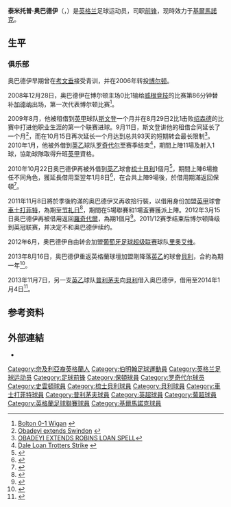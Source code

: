 {{noteta|G1=足球|G2=英超|G3=FAcup|G4=蘇超
|T=zh-hans:泰米托普·奥巴德伊;zh-hk:泰米托普·奧巴迪爾;zh-tw:泰米托普·奧巴德伊;
|1=zh-hans:泰米托普·奥巴德伊;zh-hk:泰米托普·奧巴迪爾;zh-tw:泰米托普·奧巴德伊;
|2=zh-hans:奥巴德伊;zh-hk:奧巴迪爾;zh-tw:奧巴德伊;
|3=zh-hans:加德纳;zh-hk:加特拿;zh-tw:加德納;
}}
{{Infobox football biography 2
| playername          = 泰米托普·奥巴德伊<br />''Tope Obadeyi''
| image               = 
| caption             = 
| fullname            = Temitope Ayoluwa Obadeyi
| dateofbirth         = {{birth date and age|1989|10|29}}
| cityofbirth         = [[伯明翰|伯明翰]]
| countryofbirth      = [[英格兰|英格兰]]
| height              = {{height|m=1.90}}
| position            = [[前鋒_(足球)|前锋]]、[[中場#翼鋒|翼鋒]]
| currentclub         = [[基马诺克足球俱乐部|基爾馬諾克]]
| clubnumber          = 16
| youthyears1         = 
| youthclubs1         = [[考文垂足球俱乐部|考文垂]]
| youthyears2         = 2006−2008
| youthclubs2         = [[博尔顿足球俱乐部|博尔顿]]
| years1              = 2008−2012
| clubs1              = [[博尔顿足球俱乐部|博尔顿]]
| caps1               = 3
| goals1              = 0
| years2              = 2009
| clubs2              = → [[斯温登足球俱乐部|斯文登]]
| caps2               = 12
| goals2              = 2
| years3              = 2010
| clubs3              = → [[罗奇代尔足球俱乐部|罗奇代尔]]
| caps3               = 11
| goals3              = 1
| years4              = 2010−2011
| clubs4              = → [[谢斯伯利足球俱乐部|梳士貝利]]
| caps4               = 9
| goals4              = 0
| years5              = 2011
| clubs5              = → [[切斯特菲尔德足球俱乐部|車士打菲特]]
| caps5               = 5
| goals5              = 0
| years6              = 2012
| clubs6              = → [[罗奇代尔足球俱乐部|羅奇代爾]]
| caps6               = 6
| goals6              = 1
| years7              = 2012−2013
| clubs7              = [[里奥艾维足球俱乐部|里奥艾维]]
| caps7               = 12
| goals7              = 0
| years8              = 2013−2014
| clubs8              = [[貝里足球俱樂部|貝利]]
| caps8               = 7
| goals8              = 0
| years9              = 2013−
| clubs9              = → [[普利茅斯足球俱乐部|普利茅夫]]
| caps9 = 7  
| goals9 = 1
|years10 = 2014      
|clubs10 = → [[普利茅斯足球俱乐部|普利茅夫]]
|caps10 = 7  
|goals10 = 0
|years11 = 2014–     
|clubs11 = [[基马诺克足球俱乐部|基爾馬諾克]]                    
|caps11 = 23 
|goals11 = 7
| totalcaps           = 
| totalgoals          = 
| nationalyears1      = 2007
| nationalteam1       = [[英格兰19岁以下足球代表队|英格兰U19]]
| nationalcaps1       = 4
| nationalgoals1      = 5
| nationalyears2      = 2009
| nationalteam2       = [[英格兰20岁以下足球代表队|英格兰U20]]
| nationalcaps2       = 2
| nationalgoals2      = 1
| medaltemplates      = 
| club-update         = 2013年11月19日 (二) 15:50(UTC)
| nationalteam-update = 2013年11月19日 (二) 15:50(UTC)
}}
'''泰米托普·奥巴德伊'''（{{lang-en|'''Temitope Obadeyi'''}}，{{bd|1989年|10月29日|catIdx=Temitope Obadeyi}}）是[[英格兰|英格兰]]足球运动员，司职[[前鋒_(足球)|前锋]]，现時效力于[[基马诺克足球俱乐部|基爾馬諾克]]。

==生平==
===俱乐部===
奥巴德伊早期曾在[[考文垂足球俱乐部|考文垂]]接受青训，并在2006年转投[[博尔顿足球俱乐部|博尔顿]]。

2008年12月28日，奥巴德伊在博尔顿主场0比1输给[[威根竞技足球俱乐部|威根竞技]]的比赛第86分钟替补[[列卡度·加特拿|加德纳]]出场，第一次代表博尔顿比赛<ref>[http://news.bbc.co.uk/sport2/hi/football/eng_prem/7788411.stm Bolton 0-1 Wigan] {{Wayback|url=http://news.bbc.co.uk/sport2/hi/football/eng_prem/7788411.stm |date=20090118084556 }}{{en}}</ref>。

2009年8月，他被租借到[[英甲|英甲]]球队[[斯文登足球俱乐部|斯文登]]一个月并在8月29日2比1击败[[绍森德足球俱乐部|绍森德]]的比赛中打进他职业生涯的第一个联赛进球。9月11日，斯文登讲他的租借合同延长了一个月<ref>[http://www.skysports.com/story/0,19528,12875_5550724,00.html Obadeyi extends Swindon] {{Wayback|url=http://www.skysports.com/story/0,19528,12875_5550724,00.html |date=20090914221403 }}{{en}}</ref>，而在10月15日再次延长一个月达到总共93天的短期转会最长限制<ref>[https://web.archive.org/web/20110605032504/http://www.sportinglife.com/football/nationwide2/news/story_get.cgi?STORY_NAME=soccer_league_1_and_2%2F09%2F10%2F15%2Fmanual_160559.html&TEAMHD=nationwide2 OBADEYI EXTENDS ROBINS LOAN SPELL]</ref>。2010年1月，他被外借到[[英乙|英乙]]球队[[罗奇代尔足球俱乐部|罗奇代尔]]至赛季结束<ref>[http://www.rochdaleafc.co.uk/page/NewsDetail/0,,10441~1949668,00.html Dale Loan Trotters Strike] {{webarchive|url=https://web.archive.org/web/20100202093255/http://www.rochdaleafc.co.uk/page/NewsDetail/0%2C%2C10441~1949668%2C00.html |date=2010-02-02 }}</ref>，期間上陣11場及射入1球，協助球隊取得升班[[英甲|英甲]]資格。

2010年10月22日奥巴德伊再被外借到[[英乙|英乙]]球會[[谢斯伯利足球俱乐部|梳士貝利]]1個月<ref>{{cite news |language=en |url=http://news.bbc.co.uk/sport2/hi/football/teams/s/shrewsbury/9118227.stm |title=Temitope Obadeyi joins Shrewsbury on loan from Bolton |publisher=[[BBC|BBC]] Sport |date=2010-10-22 |accessdate=2010-10-22 |archive-date=2010-10-25 |archive-url=https://web.archive.org/web/20101025184330/http://news.bbc.co.uk/sport2/hi/football/teams/s/shrewsbury/9118227.stm |dead-url=no }}</ref>，期間上陣6場擔任不同角色，獲延長借用至翌年1月8日<ref>{{cite news |language=en |url=http://www.shrewsburytown.com/page/NewsDetail/0,,10443~2229303,00.html |title=Tope Extended |publisher=[[谢斯伯利足球俱乐部|''shrewsburytown.com'']] |date=2010-11-24 |accessdate=2010-11-25 }}{{Dead link|date=2018年6月 |bot=InternetArchiveBot |fix-attempted=no }}</ref>，在合共上陣9場後，於借用期滿返回保頓<ref>{{cite news |language=en |url=http://www.skysports.com/story/0,19528,12875_6648923,00.html |title=Shrews loanee returns to Bolton |publisher=''Sky Sports'' |date=2011-01-10 |accessdate=2011-01-11 |archive-date=2011-01-24 |archive-url=https://web.archive.org/web/20110124191730/http://www.skysports.com/story/0,19528,12875_6648923,00.html |dead-url=no }}</ref>。

2011年11月8日將於季後約滿的奥巴德伊又再收拾行裝，以借用身份加盟[[英甲|英甲]]球會[[切斯特菲尔德足球俱乐部|車士打菲特]]，為期至[[节礼日|节礼日]]<ref>{{cite news |language=en |url=http://news.bbc.co.uk/sport2/hi/football/15645082.stm |title=Chesterfield sign Bolton Wanderers' Tope Obadeyi |publisher=''[[BBC_Sport|BBC Sport]]'' |date=2011-11-08 |accessdate=2011-11-09 |archive-date=2011-11-11 |archive-url=https://web.archive.org/web/20111111003426/http://news.bbc.co.uk/sport2/hi/football/15645082.stm |dead-url=no }}</ref>，期間在5場聯賽和1場盃賽獲派上陣。2012年3月15日奥巴德伊再被借用返回[[罗奇代尔足球俱乐部|羅奇代爾]]，為期1個月<ref>{{cite news |language=en |url=http://www.bbc.co.uk/sport/0/football/17380406 |title=Rochdale sign Bolton striker Tope Obadeyi on loan |publisher=''[[BBC_Sport|BBC Sport]]'' |date=2012-03-15 |accessdate=2012-03-16 |archive-date=2012-03-20 |archive-url=https://web.archive.org/web/20120320052558/http://www.bbc.co.uk/sport/0/football/17380406 |dead-url=no }}</ref>。2011/12赛季结束后博尔顿降级到英冠联赛，并决定不和奥巴德伊续约。

2012年6月，奥巴德伊自由转会加盟[[葡萄牙足球超级联赛|葡萄牙足球超级联赛]]球队[[里奥艾维足球俱乐部|里奥艾维]]。

2013年8月16日，奥巴德伊重返英格蘭球壇加盟剛降落[[英乙|英乙]]的球會[[貝里足球俱樂部|貝利]]，合約為期一年<ref>{{cite news |language=en |url=http://www.bbc.co.uk/sport/0/football/23732155 |title=Marcos Navas: Bury sign Manchester City star's brother |publisher=''[[BBC_Sport|BBC Sport]]'' |date=2013-08-16 |accessdate=2012-11-19 |archive-date=2013-08-19 |archive-url=https://web.archive.org/web/20130819011317/http://www.bbc.co.uk/sport/0/football/23732155 |dead-url=no }}</ref>。

2013年11月7日，另一支[[英乙|英乙]]球队[[普利茅斯足球俱乐部|普利茅夫]]向[[貝里足球俱樂部|貝利]]借入奥巴德伊，借用至2014年1月4日<ref>{{cite news |language=en |url=http://www.bbc.co.uk/sport/0/football/24858254 |title=Tope Obadeyi: Plymouth Argyle bring Bury striker in on loan |publisher=''[[BBC_Sport|BBC Sport]]'' |date=2013-11-07 |accessdate=2012-11-19 |archive-date=2013-11-22 |archive-url=https://web.archive.org/web/20131122083127/http://www.bbc.co.uk/sport/0/football/24858254 |dead-url=no }}</ref>。
==参考资料==
{{reflist}}

==外部連結==
*{{soccerbase|id=49627|name=泰米托普·奥巴德伊}}

{{DEFAULTSORT:Obadeyi, Tope}}
[[Category:奈及利亞裔英格蘭人|Category:奈及利亞裔英格蘭人]]
[[Category:伯明翰足球運動員|Category:伯明翰足球運動員]]
[[Category:英格兰足球运动员|Category:英格兰足球运动员]]
[[Category:足球前锋|Category:足球前锋]]
[[Category:保頓球員|Category:保頓球員]]
[[Category:罗奇代尔球员|Category:罗奇代尔球员]]
[[Category:史雲頓球員|Category:史雲頓球員]]
[[Category:梳士貝利球員|Category:梳士貝利球員]]
[[Category:貝利球員|Category:貝利球員]]
[[Category:車士打菲特球員|Category:車士打菲特球員]]
[[Category:普利茅夫球員|Category:普利茅夫球員]]
[[Category:英超球員|Category:英超球員]]
[[Category:葡超球員|Category:葡超球員]]
[[Category:英格蘭足球聯賽球員|Category:英格蘭足球聯賽球員]]
[[Category:基爾馬諾克球員|Category:基爾馬諾克球員]]